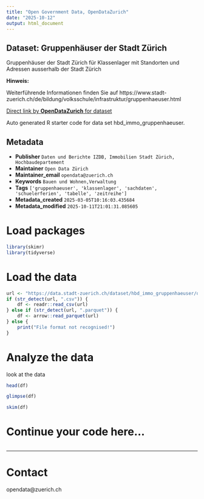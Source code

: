 ```yaml
---
title: "Open Government Data, OpenDataZurich"
date: "2025-10-12"
output: html_document
---
```


## Dataset: Gruppenhäuser der Stadt Zürich

Gruppenhäuser der Stadt Zürich für Klassenlager mit Standorten und Adressen ausserhalb der Stadt Zürich

**Hinweis:**

Weiterführende Informationen finden Sie auf https://www.stadt-zuerich.ch/de/bildung/volksschule/infrastruktur/gruppenhaeuser.html


[]()



[Direct link by **OpenDataZurich** for dataset](https://data.stadt-zuerich.ch/dataset/hbd_immo_gruppenhaeuser)

Auto generated R starter code for data set hbd_immo_gruppenhaeuser.

## Metadata

- **Publisher** `Daten und Berichte IZDB, Immobilien Stadt Zürich, Hochbaudepartement`
- **Maintainer** `Open Data Zürich`
- **Maintainer_email** `opendata@zuerich.ch`
- **Keywords** `Bauen und Wohnen,Ver­walt­ung`
- **Tags** `['gruppenhaeuser', 'klassenlager', 'sachdaten', 'schuelerferien', 'tabelle', 'zeitreihe']`
- **Metadata_created** `2025-03-05T10:16:03.435684`
- **Metadata_modified** `2025-10-11T21:01:31.085605`


# Load packages

```r
library(skimr)
library(tidyverse)
```

# Load the data

```r
url <- "https://data.stadt-zuerich.ch/dataset/hbd_immo_gruppenhaeuser/download/hbd_immo_gruppenhaeser_standorte.csv"
if (str_detect(url, ".csv")) {
    df <- readr::read_csv(url)
} else if (str_detect(url, ".parquet")) {
    df <- arrow::read_parquet(url)
} else {
    print("File format not recognised!")
}
```

# Analyze the data

look at the data
```r
head(df)
```

```r
glimpse(df)
```

```r
skim(df)
```

# Continue your code here...

```r

```

------------------------------------------------------------------------

# Contact

opendata@zuerich.ch

